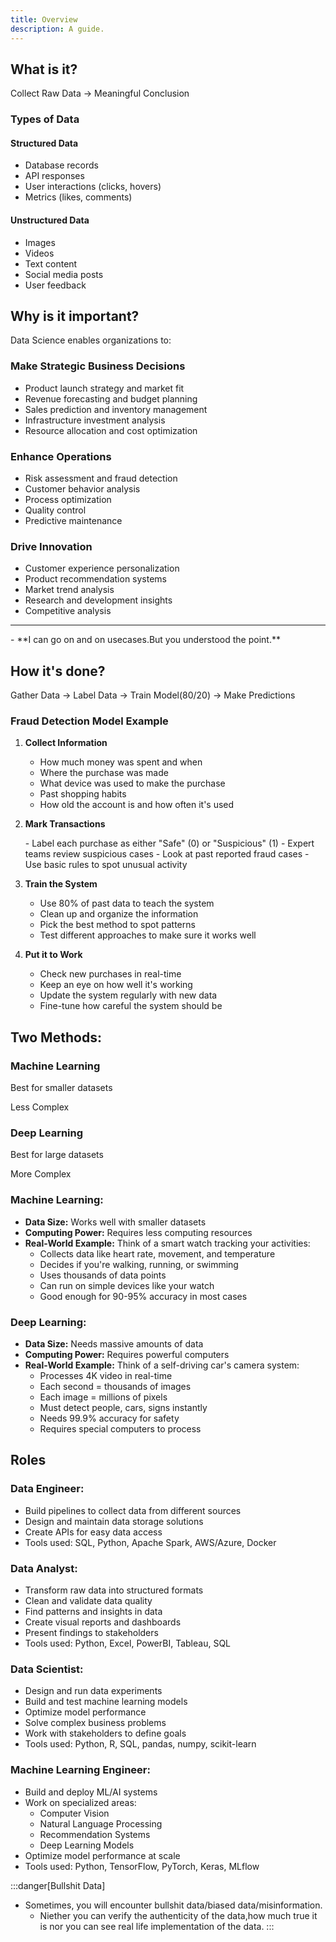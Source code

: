```yaml
---
title: Overview
description: A guide.
---
```


## What is it?

<div class="bold-frame">
    Collect Raw Data → Meaningful Conclusion
</div>

### Types of Data

#### Structured Data
- Database records
- API responses
- User interactions (clicks, hovers)
- Metrics (likes, comments)

#### Unstructured Data
- Images
- Videos
- Text content
- Social media posts
- User feedback


## Why is it important?

Data Science enables organizations to:

### Make Strategic Business Decisions
- Product launch strategy and market fit
- Revenue forecasting and budget planning
- Sales prediction and inventory management
- Infrastructure investment analysis
- Resource allocation and cost optimization

### Enhance Operations
- Risk assessment and fraud detection
- Customer behavior analysis
- Process optimization
- Quality control
- Predictive maintenance

### Drive Innovation
- Customer experience personalization
- Product recommendation systems
- Market trend analysis
- Research and development insights
- Competitive analysis
---
<div class="text-white">
    - **I can go on and on usecases.But you understood the point.**
</div>

## How it's done?

<div class="bold-frame">
    Gather Data → Label Data → Train Model(80/20) → Make Predictions
</div>


### Fraud Detection Model Example

1. **Collect Information**
   - How much money was spent and when
   - Where the purchase was made
   - What device was used to make the purchase
   - Past shopping habits
   - How old the account is and how often it's used

2. **Mark Transactions**
   <div class="text-green-500">
   - Label each purchase as either "Safe" (0) or "Suspicious" (1)
   - Expert teams review suspicious cases
   - Look at past reported fraud cases
   - Use basic rules to spot unusual activity
   </div>

3. **Train the System**
   - Use 80% of past data to teach the system
   - Clean up and organize the information
   - Pick the best method to spot patterns
   - Test different approaches to make sure it works well

4. **Put it to Work**
   - Check new purchases in real-time
   - Keep an eye on how well it's working
   - Update the system regularly with new data
   - Fine-tune how careful the system should be


## Two Methods:

<div class="flex space-x-4">
  <div class="basis-1/2 p-4 rounded-md shadow-md text-center border-2 border-orange-500 hover:shadow-lg transition-shadow">
    <h3 class="text-xl font-semibold mb-2">Machine Learning</h3>
    <p class="text-sm text-gray-400">Best for smaller datasets</p>
    <div class="mt-2">
      <span class="inline-block bg-orange-100 text-orange-800 text-xs px-2 py-1 rounded">Less Complex</span>
    </div>
  </div>
  <div class="basis-1/2 p-4 rounded-md shadow-md text-center border-2 border-orange-500 hover:shadow-lg transition-shadow">
    <h3 class="text-xl font-semibold mb-2">Deep Learning</h3>
    <p class="text-sm text-gray-400">Best for large datasets</p>
    <div class="mt-2">
      <span class="inline-block bg-orange-100 text-orange-800 text-xs px-2 py-1 rounded">More Complex</span>
    </div>
  </div>
</div>


### Machine Learning:

- **Data Size:** Works well with smaller datasets
- **Computing Power:** Requires less computing resources
- **Real-World Example:** 
  Think of a smart watch tracking your activities:
  - Collects data like heart rate, movement, and temperature
  - Decides if you're walking, running, or swimming
  - Uses thousands of data points
  - Can run on simple devices like your watch
  - Good enough for 90-95% accuracy in most cases


### Deep Learning:

- **Data Size:** Needs massive amounts of data
- **Computing Power:** Requires powerful computers
- **Real-World Example:**
  Think of a self-driving car's camera system:
  - Processes 4K video in real-time
  - Each second = thousands of images
  - Each image = millions of pixels
  - Must detect people, cars, signs instantly
  - Needs 99.9% accuracy for safety
  - Requires special computers to process


## Roles

### Data Engineer:
- Build pipelines to collect data from different sources
- Design and maintain data storage solutions
- Create APIs for easy data access
- Tools used: SQL, Python, Apache Spark, AWS/Azure, Docker

### Data Analyst:
- Transform raw data into structured formats
- Clean and validate data quality
- Find patterns and insights in data
- Create visual reports and dashboards
- Present findings to stakeholders
- Tools used: Python, Excel, PowerBI, Tableau, SQL

### Data Scientist:
- Design and run data experiments
- Build and test machine learning models
- Optimize model performance
- Solve complex business problems
- Work with stakeholders to define goals
- Tools used: Python, R, SQL, pandas, numpy, scikit-learn

### Machine Learning Engineer:
- Build and deploy ML/AI systems
- Work on specialized areas:
  - Computer Vision
  - Natural Language Processing
  - Recommendation Systems
  - Deep Learning Models
- Optimize model performance at scale
- Tools used: Python, TensorFlow, PyTorch, Keras, MLflow

:::danger[Bullshit Data]
- Sometimes, you will encounter bullshit data/biased data/misinformation. 
   - Niether you can verify the authenticity of the data,how much true it is nor you can see real life implementation of the data.
:::